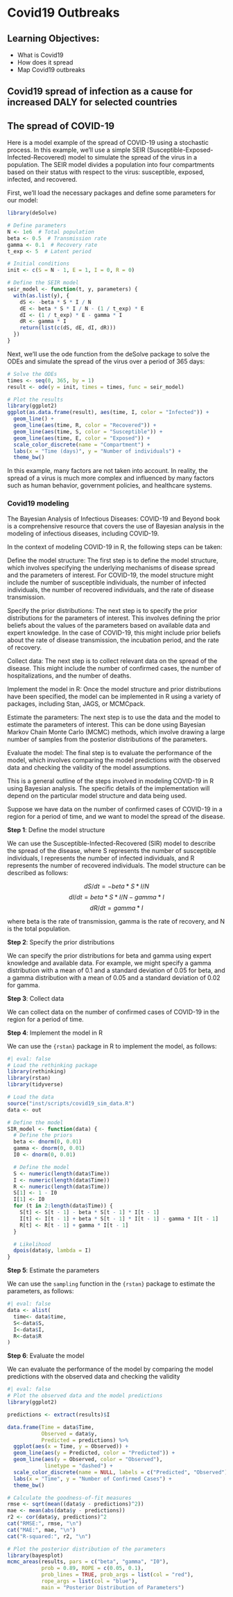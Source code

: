 # Covid19 Outbreaks {#sec-04.1-Covid19}

::: callout
## Learning Objectives:

-   What is Covid19
-   How does it spread
-   Map Covid19 outbreaks
:::

## Covid19 spread of infection as a cause for increased DALY for selected countries



## The spread of COVID-19

Here is a model example of the spread of COVID-19 using a stochastic process. In this example, we'll use a simple SEIR (Susceptible-Exposed-Infected-Recovered) model to simulate the spread of the virus in a population. The SEIR model divides a population into four compartments based on their status with respect to the virus: susceptible, exposed, infected, and recovered.

First, we'll load the necessary packages and define some parameters for our model:

```r
library(deSolve)

# Define parameters
N <- 1e6  # Total population
beta <- 0.5  # Transmission rate
gamma <- 0.1  # Recovery rate
t_exp <- 5  # Latent period

# Initial conditions
init <- c(S = N - 1, E = 1, I = 0, R = 0)

# Define the SEIR model
seir_model <- function(t, y, parameters) {
  with(as.list(y), {
    dS <- -beta * S * I / N
    dE <- beta * S * I / N - (1 / t_exp) * E
    dI <- (1 / t_exp) * E - gamma * I
    dR <- gamma * I
    return(list(c(dS, dE, dI, dR)))
  })
}
```

Next, we'll use the ode function from the deSolve package to solve the ODEs and simulate the spread of the virus over a period of 365 days:

```r
# Solve the ODEs
times <- seq(0, 365, by = 1)
result <- ode(y = init, times = times, func = seir_model)

# Plot the results
library(ggplot2)
ggplot(as.data.frame(result), aes(time, I, color = "Infected")) +
  geom_line() +
  geom_line(aes(time, R, color = "Recovered")) +
  geom_line(aes(time, S, color = "Susceptible")) +
  geom_line(aes(time, E, color = "Exposed")) +
  scale_color_discrete(name = "Compartment") +
  labs(x = "Time (days)", y = "Number of individuals") +
  theme_bw()
```

In this example, many factors are not taken into account. In reality, the spread of a virus is much more complex and influenced by many factors such as human behavior, government policies, and healthcare systems.

### Covid19 modeling 

The Bayesian Analysis of Infectious Diseases: COVID-19 and Beyond book is a comprehensive resource that covers the use of Bayesian analysis in the modeling of infectious diseases, including COVID-19.

In the context of modeling COVID-19 in R, the following steps can be taken:

Define the model structure: The first step is to define the model structure, which involves specifying the underlying mechanisms of disease spread and the parameters of interest. For COVID-19, the model structure might include the number of susceptible individuals, the number of infected individuals, the number of recovered individuals, and the rate of disease transmission.

Specify the prior distributions: The next step is to specify the prior distributions for the parameters of interest. This involves defining the prior beliefs about the values of the parameters based on available data and expert knowledge. In the case of COVID-19, this might include prior beliefs about the rate of disease transmission, the incubation period, and the rate of recovery.

Collect data: The next step is to collect relevant data on the spread of the disease. This might include the number of confirmed cases, the number of hospitalizations, and the number of deaths.

Implement the model in R: Once the model structure and prior distributions have been specified, the model can be implemented in R using a variety of packages, including Stan, JAGS, or MCMCpack.

Estimate the parameters: The next step is to use the data and the model to estimate the parameters of interest. This can be done using Bayesian Markov Chain Monte Carlo (MCMC) methods, which involve drawing a large number of samples from the posterior distributions of the parameters.

Evaluate the model: The final step is to evaluate the performance of the model, which involves comparing the model predictions with the observed data and checking the validity of the model assumptions.

This is a general outline of the steps involved in modeling COVID-19 in R using Bayesian analysis. The specific details of the implementation will depend on the particular model structure and data being used.

Suppose we have data on the number of confirmed cases of COVID-19 in a region for a period of time, and we want to model the spread of the disease.

**Step 1**: Define the model structure

We can use the Susceptible-Infected-Recovered (SIR) model to describe the spread of the disease, where S represents the number of susceptible individuals, I represents the number of infected individuals, and R represents the number of recovered individuals. The model structure can be described as follows:

$$dS/dt = -beta * S * I / N$$ $$dI/dt = beta * S * I / N - gamma * I$$ $$dR/dt = gamma * I$$

where beta is the rate of transmission, gamma is the rate of recovery, and N is the total population.

**Step 2**: Specify the prior distributions

We can specify the prior distributions for beta and gamma using expert knowledge and available data. For example, we might specify a gamma distribution with a mean of 0.1 and a standard deviation of 0.05 for beta, and a gamma distribution with a mean of 0.05 and a standard deviation of 0.02 for gamma.

**Step 3**: Collect data

We can collect data on the number of confirmed cases of COVID-19 in the region for a period of time.

**Step 4**: Implement the model in R

We can use the `{rstan}` package in R to implement the model, as follows:

```r
#| eval: false
# Load the rethinking package
library(rethinking)
library(rstan)
library(tidyverse)

# Load the data
source("inst/scripts/covid19_sim_data.R")
data <- out

# Define the model
SIR_model <- function(data) {
  # Define the priors
  beta <- dnorm(0, 0.01)
  gamma <- dnorm(0, 0.01)
  I0 <- dnorm(0, 0.01)

  # Define the model
  S <- numeric(length(data$Time))
  I <- numeric(length(data$Time))
  R <- numeric(length(data$Time))
  S[1] <- 1 - I0
  I[1] <- I0
  for (t in 2:length(data$Time)) {
    S[t] <- S[t - 1] - beta * S[t - 1] * I[t - 1]
    I[t] <- I[t - 1] + beta * S[t - 1] * I[t - 1] - gamma * I[t - 1]
    R[t] <- R[t - 1] + gamma * I[t - 1]
  }

  # Likelihood
  dpois(data$y, lambda = I)
}

```

**Step 5**: Estimate the parameters

We can use the `sampling` function in the `{rstan}` package to estimate the parameters, as follows:

```r
#| eval: false
data <- alist(
  time<- data$time,
  S<-data$S,
  I<-data$I,
  R<-data$R
)

```

**Step 6**: Evaluate the model

We can evaluate the performance of the model by comparing the model predictions with the observed data and checking the validity

```r
#| eval: false
# Plot the observed data and the model predictions
library(ggplot2)

predictions <- extract(results)$I

data.frame(Time = data$Time, 
           Observed = data$y, 
           Predicted = predictions) %>%
  ggplot(aes(x = Time, y = Observed)) +
  geom_line(aes(y = Predicted, color = "Predicted")) +
  geom_line(aes(y = Observed, color = "Observed"), 
            linetype = "dashed") +
  scale_color_discrete(name = NULL, labels = c("Predicted", "Observed")) +
  labs(x = "Time", y = "Number of Confirmed Cases") +
  theme_bw()

# Calculate the goodness-of-fit measures
rmse <- sqrt(mean((data$y - predictions)^2))
mae <- mean(abs(data$y - predictions))
r2 <- cor(data$y, predictions)^2
cat("RMSE:", rmse, "\n")
cat("MAE:", mae, "\n")
cat("R-squared:", r2, "\n")

# Plot the posterior distribution of the parameters
library(bayesplot)
mcmc_areas(results, pars = c("beta", "gamma", "I0"),
           prob = 0.89, ROPE = c(0.05, 0.1),
           prob_lines = TRUE, prob_args = list(col = "red"),
           rope_args = list(col = "blue"),
           main = "Posterior Distribution of Parameters")

```
